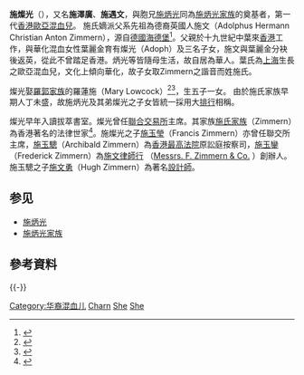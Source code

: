 '''施燦光'''（{{lang-en|Adoph Zimmern / She Charn Kwong}}），又名'''施澤廣'''、'''施遇文'''，與胞兄[[施炳光|施炳光]]同為[[施炳光家族|施炳光家族]]的奠基者，第一代[[香港歐亞混血兒|香港歐亞混血兒]]。
施氏嫡派父系先祖為德裔英國人施文（Adolphus Hermann Christian Anton Zimmern），源自[[德國|德國]][[海德堡|海德堡]]<ref name=lo_ho>{{cite book|author=梁雄姬|title=《中西融和：羅何錦姿》|location=香港|publisher=三聯書店(香港)有限公司|date=2013年3月}}</ref>。父親於十九世紀中葉來[[香港|香港]]工作，與華化混血女性葉麗金育有燦光（Adoph）及三名子女，施文與葉麗金分袂後返英，從此不曾踏足香港。炳光等皆隨母生活，故自居為華人。葉氏為[[上海|上海]]生長之歐亞混血兒，文化上傾向華化，故子女取Zimmern之諧音而姓施氏。

燦光娶[[羅郭家族|羅郭家族]]的羅蓮施（Mary Lowcock）<ref name=bushk>{{cite book|author=鄭宏泰、黃紹倫|title=《商城記──香港家族企業縱橫談》|location=香港|publisher=中華書局(香港)有限公司|date=2014年1月}}</ref><ref name=euroa>{{cite book|author=丁新豹|title=《非我族裔：戰前香港的外籍族群》|location=香港|publisher=三聯書店(香港)有限公司|date=2014年1月}}</ref>，生五子一女。 由於施氏家族早期人丁未盛，故施炳光及其弟燦光之子女皆統一採用大[[排行|排行]]相稱。

燦光早年入讀拔萃書室。燦光曾任[[聯合交易所|聯合交易所]]主席。其家族[[施炳光家族|施氏家族]]（Zimmern）為香港著名的法律世家<ref name=lo_ho>{{cite book|author=梁雄姬|title=《中西融和：羅何錦姿》|location=香港|publisher=三聯書店(香港)有限公司|date=2013年3月}}</ref>。施燦光之子[[施玉瑩|施玉瑩]]（Francis Zimmern）亦曾任聯交所主席，[[施玉驄|施玉驄]]（Archibald Zimmern）為[[香港最高法院|香港最高法院]]原訟庭按察司，[[施玉鑾|施玉鑾]]（Frederick Zimmern）為[http://www.fzimmern.com.hk/chinese/firm.html 施文律師行] {{Wayback|url=http://www.fzimmern.com.hk/chinese/firm.html |date=20070823131444 }}（[http://www.fzimmern.com.hk/english/firm.html Messrs. F. Zimmern & Co.] {{Wayback|url=http://www.fzimmern.com.hk/english/firm.html |date=20100703233717 }}）創辦人。施玉驄之子[[施文勇|施文勇]]（Hugh Zimmern）為著名[[設計師|設計師]]。

==参见==
* [[施炳光|施炳光]]
* [[施炳光家族|施炳光家族]]

==參考資料==
<div class="references-small">
<references/>
</div>

{{-}}
[[Category:华裔混血儿|Category:华裔混血儿]]
[[Category:施姓|Charn]]
[[Category:皇仁書院校友|She]]
[[Category:拔萃男書院校友|She]]